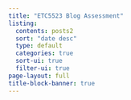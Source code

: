 ```yaml
---
title: "ETC5523 Blog Assessment"
listing:
  contents: posts2
  sort: "date desc"
  type: default
  categories: true
  sort-ui: true
  filter-ui: true
page-layout: full
title-block-banner: true
---
```



